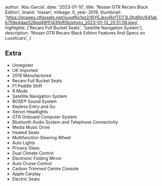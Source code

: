 
  author: 'Abu Garciá',
  date: '2023-01-10',
  title: 'Nissan GTR Recaro Black Edition',
  brand: 'nissan',
  mileage: 0,
  year: 2019,
  thumbnail: 'https://images.ctfassets.net/ijuxqf6x1pz2/6lYEJkxvRvfTDT3L0hd9jn/641abb759e4dae528ed49f5143fbff0b/photo_2023-01-13_20.51.58.jpeg',
  highlights: ['Recaro Full Bucket Seats', 'Satellite Navigation System'],
  description:
    'Nissan GTR Recaro Black Edition Features And Specs on Luxoticars',
}


## Extra
- Unregister 
- UK Imported
- 2019 Manufactured
- Recaro Full Bucket Seats 
- F1 Paddle Shift 
- R Mode
- Satellite Navigation System 
- BOSE®️ Sound System 
- Keyless Entry and Go
- Xenon Headlights 
- GTR Onboard Computer System
- Bluetooth Audio System and Telephone Connectivity 
- Media Music Drive 
- Heated Seats 
- Multifunction Steering Wheel 
- Auto Lights 
- Privacy Glass 
- Dual Climate Control 
- Electronic Folding Mirror 
- Auto Cruise Control 
- Carbon Trimmed Centre Console
- Apple Carplay 
- Electric Seats

<Featured
  title="20” Gloss Black Light Alloy Wheels"
  src="https://images.ctfassets.net/ijuxqf6x1pz2/24qUrILfB5ODkLa0hm199q/ed3a4cbd31c86afd95f72a123cbf9dcd/photo_2023-01-12_21.32.56.jpeg"
  features={[]}
/>
